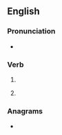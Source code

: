 ==English==

===Pronunciation===
* {{IPA|en|/ˈəʊvəɹəʊd/}}

===Verb===
{{head|en|verb form}}

# {{en-simple past of|override}}
# {{lb|en|nonstandard}} {{past participle of|en|override}}

===Anagrams===
* {{anagrams|en|a=deeoorrv|overdoer}}
